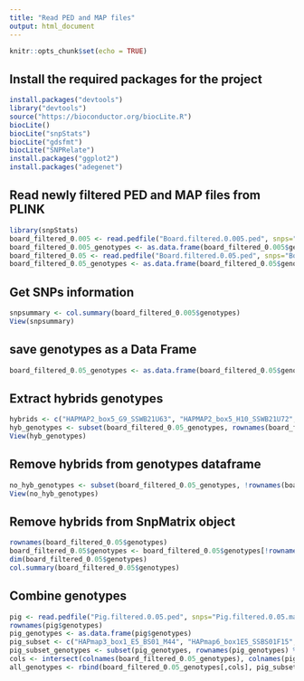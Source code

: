 ```yaml
---
title: "Read PED and MAP files"
output: html_document
---
```


```r
knitr::opts_chunk$set(echo = TRUE)
```

## Install the required packages for the project

```r
install.packages("devtools")
library("devtools")
source("https://bioconductor.org/biocLite.R")
biocLite()
biocLite("snpStats")
biocLite("gdsfmt")
biocLite("SNPRelate")
install.packages("ggplot2")
install.packages("adegenet")
```

## Read newly filtered PED and MAP files from PLINK

```r
library(snpStats)
board_filtered_0.005 <- read.pedfile("Board.filtered.0.005.ped", snps="Board.filtered.0.005.map")
board_filtered_0.005_genotypes <- as.data.frame(board_filtered_0.005$genotypes)
board_filtered_0.05 <- read.pedfile("Board.filtered.0.05.ped", snps="Board.filtered.0.05.map")
board_filtered_0.05_genotypes <- as.data.frame(board_filtered_0.05$genotypes)
```

## Get SNPs information

```r
snpsummary <- col.summary(board_filtered_0.005$genotypes)
View(snpsummary)
```

## save genotypes as a Data Frame

```r
board_filtered_0.05_genotypes <- as.data.frame(board_filtered_0.05$genotypes)
```

## Extract hybrids genotypes

```r
hybrids <- c("HAPMAP2_box5_G9_SSWB21U63", "HAPMAP2_box5_H10_SSWB21U72",	"HAPmap5_box5_F7_SSWB22F06",	"HAPmap5_box5_B8_SSWB22F07", "HAPmap5_box5_B9_SSWB22F08",	"HAPmap5_box5_H8_SSWB22M07",	"HAPmap5_box5_F9_SSWB41F02", "HAPmap5_box5_D9_SSWB41M05", "HAPmap5_box5_D8_SSWB41U31")
hyb_genotypes <- subset(board_filtered_0.05_genotypes, rownames(board_filtered_0.05_genotypes) %in% hybrids)
View(hyb_genotypes)
```

## Remove hybrids from genotypes dataframe

```r
no_hyb_genotypes <- subset(board_filtered_0.05_genotypes, !rownames(board_filtered_0.05_genotypes) %in% hybrids)
View(no_hyb_genotypes)
```


## Remove hybrids from SnpMatrix object

```r
rownames(board_filtered_0.05$genotypes)
board_filtered_0.05$genotypes <- board_filtered_0.05$genotypes[!rownames(board_filtered_0.05_genotypes) %in% hybrids]
dim(board_filtered_0.05$genotypes)
col.summary(board_filtered_0.05$genotypes)
```

## Combine genotypes

```r
pig <- read.pedfile("Pig.filtered.0.05.ped", snps="Pig.filtered.0.05.map")
rownames(pig$genotypes)
pig_genotypes <- as.data.frame(pig$genotypes)
pig_subset <- c("HAPmap3_box1_E5_BS01_M44", "HAPmap6_box1E5_SSBS01F15",	"WG0093134-DNAH12_SSDU20M09",	"HAPMAP2_box6_H3_SSDU20M11", "WG0093136-DNAA01_SSDU23M01",	"HAPmap3_box3_G5_LW31_B3151",	"HAPMAP2_box3_B11_GBSSSTA01F04", "WG0093133-DNAD12_SSPI22M02", "HAPMAP2_box5_D5_GBSSSTA01M34")
pig_subset_genotypes <- subset(pig_genotypes, rownames(pig_genotypes) %in% pig_subset)
cols <- intersect(colnames(board_filtered_0.05_genotypes), colnames(pig_subset_genotypes))
all_genotypes <- rbind(board_filtered_0.05_genotypes[,cols], pig_subset_genotypes[,cols])
```

